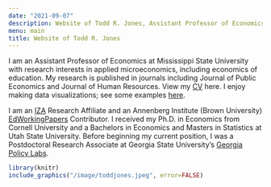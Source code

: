 ```yaml
---
date: "2021-09-07"
description: Website of Todd R. Jones, Assistant Professor of Economics at Mississippi State University. 
menu: main
title: Website of Todd R. Jones
---
```


I am an Assistant Professor of Economics at Mississippi State University with research interests in applied microeconomics, including economics of education. My research is published in journals including Journal of Public Economics and Journal of Human Resources. View my [CV](/cv/TJonesCV.pdf) here. I enjoy making data visualizations; see some examples [here](/dataviz/).

I am an [IZA](https://www.iza.org/) Research Affiliate and an Annenberg Institute (Brown University) [EdWorkingPapers](https://edworkingpapers.com/) Contributor. I received my Ph.D. in Economics from Cornell University and a Bachelors in Economics and Masters in Statistics at Utah State University. Before beginning my current position, I was a Postdoctoral Research Associate at Georgia State University's [Georgia Policy Labs](https://gpl.gsu.edu/). 

```r
library(knitr)
include_graphics("/image/toddjones.jpeg", error=FALSE)
```
